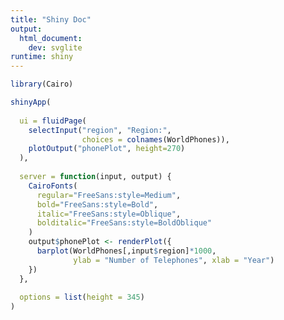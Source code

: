 ```yaml
---
title: "Shiny Doc"
output: 
  html_document:
    dev: svglite
runtime: shiny
---
```


```r
library(Cairo)

shinyApp(
  
  ui = fluidPage(
    selectInput("region", "Region:", 
                choices = colnames(WorldPhones)),
    plotOutput("phonePlot", height=270)
  ),
  
  server = function(input, output) {
    CairoFonts(
      regular="FreeSans:style=Medium",
      bold="FreeSans:style=Bold",
      italic="FreeSans:style=Oblique",
      bolditalic="FreeSans:style=BoldOblique"
    )
    output$phonePlot <- renderPlot({
      barplot(WorldPhones[,input$region]*1000, 
              ylab = "Number of Telephones", xlab = "Year")
    })
  },
  
  options = list(height = 345)
)
```
